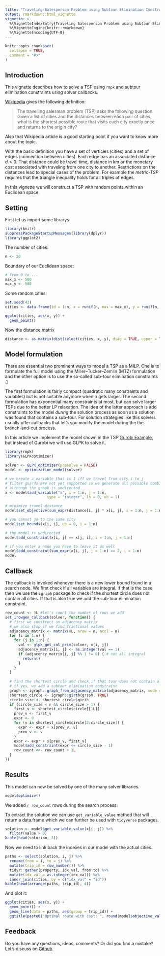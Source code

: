 ```yaml
---
title: "Traveling Salesperson Problem using Subtour Elimination Constraints"
output: rmarkdown::html_vignette
vignette: >
  %\VignetteIndexEntry{Traveling Salesperson Problem using Subtour Elimination Constraints}
  %\VignetteEngine{knitr::rmarkdown}
  %\VignetteEncoding{UTF-8}
---
```


```r
knitr::opts_chunk$set(
  collapse = TRUE,
  comment = "#>"
)
```

## Introduction

This vignette describes how to solve a TSP using `rmpk` and subtour elimination constraints using solver callbacks.

[Wikipedia](https://en.wikipedia.org/wiki/Travelling_salesman_problem) gives the following definition:

> The travelling salesman problem (TSP) asks the following question: Given a list of cities and the distances between each pair of cities, what is the shortest possible route that visits each city exactly once and returns to the origin city?

Also that Wikipedia article is a good starting point if you want to know more about the topic. 

With the basic definition you have a set of verticies (cities) and a set of edges (connection between cities). Each edge has an associated distance $d > 0$. That distance could be travel time, distance in km or the monetary cost associated with traveling from one city to another. Restrictions on the distances lead to special cases of the problem. For example the *metric-TSP* requires that the triangle inequality holds for all triples of edges.

In this vignette we will construct a TSP with random points within an Euclidean space.

## Setting

First let us import some librarys
```r
library(knitr)
suppressPackageStartupMessages(library(dplyr))
library(ggplot2)
```


The number of cities:
```r
n <- 20
```

Boundary of our Euclidean space:
```r
# from 0 to ...
max_x <- 500
max_y <- 500
```

Some random cities:
```r
set.seed(42)
cities <- data.frame(id = 1:n, x = runif(n, max = max_x), y = runif(n, max = max_y))
```

```r
ggplot(cities, aes(x, y)) + 
  geom_point()
```


Now the distance matrix
```r
distance <- as.matrix(dist(select(cities, x, y), diag = TRUE, upper = TRUE))
```


## Model formulation

There are essential two prominent ways to model a TSP as a MILP. One is to formulate the full model using the Miller–Tucker–Zemlin (MTZ) formulation and the other option is to use the so-called sub-tour elimination constraints .[1](https://www.unc.edu/~pataki/papers/teachtsp.pdf)

The first formulation is fairly compact (quadratic many constraints and variables) but is not suitable anymore when n gets larger. The second formulation has exponential many constraints at most, but can solve larger TSPs due to the better LP relaxation. The idea of the latter approach is add constraints to the model *during* the solution process as soon as a solution was found that contains a sub-tour. For solution strategies like this solvers usually offer callbacks that let's you modify the model during the the branch-and-cut process.

In this article we implement the model shown in the TSP [Gurobi Example](http://examples.gurobi.com/traveling-salesman-problem/), but instead of Gurobi we will use GLPK to solve it.


```r
library(rmpk)
library(GLPKoptimizer)
```

```r
solver <- GLPK_optimizer(presolve = FALSE)
model <- optimization_model(solver)

# we create a variable that is 1 iff we travel from city i to j
# filter guards are not yet supported so we generate all possible combinations
# although the graph is undirected
x <- model$add_variable("x", i = 1:n, j = 1:n,
                   type = "integer", lb = 0, ub = 1)

# minimize travel distance
model$set_objective(sum_expr(distance[i, j] * x[i, j], i = 1:n, j = 1:n), "min")

# you cannot go to the same city
model$set_bounds(x[i, i], ub = 0, i = 1:n)

# the model is undirected
model$add_constraint(x[i, j] == x[j, i], i = 1:n, j = 1:n)

# if you enter a node you have to leave it as well
model$add_constraint(sum_expr(x[i, j], j = 1:n) == 2, i = 1:n)
model
```

## Callback

The callback is invoked whenever there is a new lower bound found in a search node.
We first check if all variables are integral. 
If that is the case then we use the `igraph` package to check if the shortest circle does not contain all cities.
If that is also true we add the sub-tour elimination constraint.

```r
row_count <- 0L #let's count the number of rows we add
set_irowgen_callback(solver, function() {
  # first we construct an adjacency matrix
  # we also stop if we find fractional values
  adjacency_matrix <- matrix(0L, nrow = n, ncol = n)
  for (i in 1:n) {
    for (j in 1:n) {
      val <- glpk_get_col_prim(solver, x[i, j])
      adjacency_matrix[i, j] <- as.integer(val == 1)
      if (adjacency_matrix[i, j] %% 1 != 0) { # not all integral
        return()
      }
    }
  }
  
  # find the shortest circle and check if that tour does not contain all the nodes
  # if yes, we add a subtour elimination constraint
  graph <- igraph::graph_from_adjacency_matrix(adjacency_matrix, mode = "undirected")
  shortest_circle <- igraph::girth(graph, TRUE)
  circle_size <- shortest_circle$girth
  if (circle_size < n && circle_size > 1) {
    first_v <- shortest_circle$circle[[1L]]
    prev_v <- first_v
    expr <- 0
    for (v in shortest_circle$circle[2:circle_size]) {
      expr <- expr + x[prev_v, v]
      prev_v <- v
    }
    expr <- expr + x[prev_v, first_v]
    model$add_constraint(expr <= circle_size - 1)
    row_count <<- row_count + 1L
  }
})

```


## Results

This model can now be solved by one of the many solver libraries.

```r
model$optimize()
```

We added `r row_count` rows during the search process.

To extract the solution we can use `get_variable_value` method that will return a data.frame which we can further be used with `tidyverse` packages.

```r
solution <- model$get_variable_value(x[i, j]) %>% 
  filter(value > 0) 
kable(head(solution, 3))
```

Now we need to link back the indexes in our model with the actual cities.
```r
paths <- select(solution, i, j) %>% 
  rename(from = i, to = j) %>% 
  mutate(trip_id = row_number()) %>% 
  tidyr::gather(property, idx_val, from:to) %>% 
  mutate(idx_val = as.integer(idx_val)) %>% 
  inner_join(cities, by = c("idx_val" = "id"))
kable(head(arrange(paths, trip_id), 4))
```

And plot it:

```r
ggplot(cities, aes(x, y)) + 
  geom_point() + 
  geom_line(data = paths, aes(group = trip_id)) + 
  ggtitle(paste0("Optimal route with cost: ", round(model$objective_value(), 2)))
```

## Feedback

Do you have any questions, ideas, comments? Or did you find a mistake? Let's discuss on [Github](https://github.com/r-opt/rmpk/discussions).
